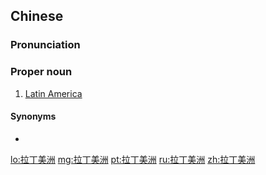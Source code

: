 ==Chinese==
{{zh-forms|type=22}}

===Pronunciation===
{{zh-pron
|m=Lādīng Měizhōu
|c=laai1 ding1 mei5 zau1
|mn=La-teng-bí-chiu
|cat=pn
}}

===Proper noun===
{{zh-proper noun}}

# [[Latin America]]

====Synonyms====
* {{zh-l|拉美}}

[[lo:拉丁美洲]]
[[mg:拉丁美洲]]
[[pt:拉丁美洲]]
[[ru:拉丁美洲]]
[[zh:拉丁美洲]]